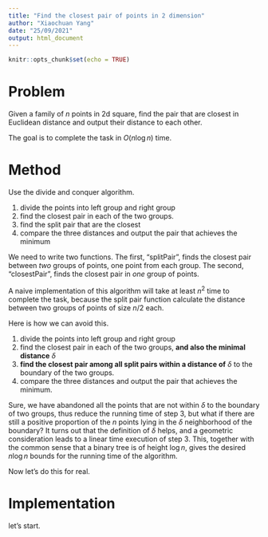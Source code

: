 ```yaml
---
title: "Find the closest pair of points in 2 dimension"
author: "Xiaochuan Yang"
date: "25/09/2021"
output: html_document
---
```


```r
knitr::opts_chunk$set(echo = TRUE)
```

# Problem

Given a family of $n$ points in 2d square, find the pair that are closest in Euclidean distance and output their distance to each other.

The goal is to complete the task in $O(n\log n)$ time.

# Method

Use the divide and conquer algorithm.

1.  divide the points into left group and right group
2.  find the closest pair in each of the two groups.
3.  find the split pair that are the closest
4.  compare the three distances and output the pair that achieves the minimum

We need to write two functions. The first, "splitPair", finds the closest pair between *two* groups of points, one point from each group. The second, "closestPair", finds the closest pair in *one* group of points.

A naive implementation of this algorithm will take at least $n^2$ time to complete the task, because the split pair function calculate the distance between two groups of points of size $n/2$ each.

Here is how we can avoid this.

1.  divide the points into left group and right group
2.  find the closest pair in each of the two groups, **and also the minimal distance** $\delta$
3.  **find the closest pair among all split pairs within a distance of** $\delta$ to the boundary of the two groups.
4.  compare the three distances and output the pair that achieves the minimum.

Sure, we have abandoned all the points that are not within $\delta$ to the boundary of two groups, thus reduce the running time of step 3, but what if there are still a positive proportion of the $n$ points lying in the $\delta$ neighborhood of the boundary? It turns out that the definition of $\delta$ helps, and a geometric consideration leads to a linear time execution of step 3. This, together with the common sense that a binary tree is of height $\log n$, gives the desired $n\log n$ bounds for the running time of the algorithm.

Now let's do this for real.

# Implementation

let's start.

```r

```
